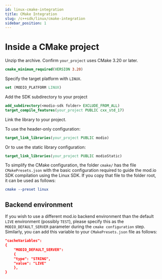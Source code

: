 ```yaml
---
id: linux-cmake-integration
title: CMake Integration
slug: /c++sdk/linux/cmake-integration
sidebar_position: 1
---
```


# Inside a CMake project

Unzip the archive. Confirm `your_project` uses CMake 3.20 or later.

```cmake
cmake_minimum_required(VERSION 3.20)
```

Specify the target platform with `LINUX`.

```cmake
set (MODIO_PLATFORM LINUX)
```
Add the SDK subdirectory to your project

```cmake
add_subdirectory(<modio-sdk folder> EXCLUDE_FROM_ALL)
target_compile_features(your_project PUBLIC cxx_std_17)
```

Link the library to your project.

To use the header-only configuration:
```cmake
target_link_libraries(your_project PUBLIC modio)
```
Or to use the static library configuration:
```cmake
target_link_libraries(your_project PUBLIC modioStatic)
```

To simplify the CMake configuration, the folder `cmake/` has the file `CMakePresets.json` with the basic configuration required to guide the mod.io SDK compilation using the Linux SDK. If you copy that file to the folder root, it can be used as follows:

```cmake
cmake --preset linux
```

## Backend environment

If you wish to use a different mod.io backend environment than the default `LIVE` environment (possibly `TEST`), please specify this as the `MODIO_DEFAULT_SERVER` parameter during the `cmake configuration` step. Similarly, you can add this variable to your `CMakePresets.json` file as follows:

```cmake
"cacheVariables": 
{
    "MODIO_DEFAULT_SERVER": 
    {
    "type": "STRING",
    "value": "LIVE"
    },
}
```